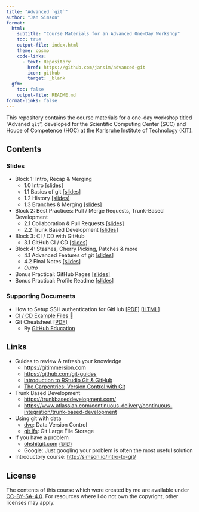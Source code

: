 ```yaml
---
title: "Advanced `git`"
author: "Jan Simson"
format:
  html:
    subtitle: "Course Materials for an Advanced One-Day Workshop"
    toc: true
    output-file: index.html
    theme: cosmo
    code-links:
      - text: Repository
        href: https://github.com/jansim/advanced-git
        icon: github
        target: _blank
  gfm:
    toc: false
    output-file: README.md
format-links: false
---
```


This repository contains the course materials for a one-day workshop titled "Advaned `git`", developed for the Scientific Computing Center (SCC) and Houce of Competence (HOC) at the Karlsruhe Institute of Technology (KIT).

<!--
  To update the README, render this file directly via
  quarto render README.qmd --to=gfm
-->

## Contents

### Slides

- Block 1: Intro, Recap & Merging
  - 1.0 Intro [[slides]](https://simson.io/advanced-git/1.0-intro.html)
  - 1.1 Basics of git [[slides]](https://simson.io/advanced-git/1.1-git-basics.html)
  - 1.2 History [[slides]](1.2-history.html)
  - 1.3 Branches & Merging [[slides]](1.3-branches_merging.html)

- Block 2: Best Practices: Pull / Merge Requests, Trunk-Based Development
  - 2.1 Collaboration & Pull Requests [[slides]](https://simson.io/advanced-git/2.1-collaboration-pull-requests.html)
  - 2.2 Trunk Based Development [[slides]](https://simson.io/advanced-git/2.2-trunk-based-development.html)

- Block 3: CI / CD with GitHub
  - 3.1 GitHub CI / CD [[slides]](https://simson.io/advanced-git/3.1-github-CI-CD.html)

- Block 4: Stashes, Cherry Picking, Patches & more
  - 4.1 Advanced Features of git [[slides]](https://simson.io/advanced-git/4.1-advanced-features.html)
  - 4.2 Final Notes [[slides]](https://simson.io/advanced-git/4.2-final_notes.html)
  - *Outro*

- Bonus Practical: GitHub Pages [[slides]](https://simson.io/advanced-git/6.1-bonus-pages.html)
- Bonus Practical: Profile Readme [[slides]](https://simson.io/advanced-git/6.2-bonus-profile-readme.html)

<!-- *: Since they have to be manually generated, the PDF version of slides may be slightly outdated. Please refer to [this guide](https://revealjs.com/pdf-export/), on how to export your own PDF version from the online slides. -->

### Supporting Documents

- How to Setup SSH authentication for GitHub [[PDF]](https://simson.io/intro-to-git/resources/ssh/how-to-setup-github-ssh.pdf) [[HTML]](https://malikaihle.github.io/Introduction-RStudio-Git-GitHub/SSH.html)
- [CI / CD Example Files 🤖](https://github.com/jansim/advanced-git/tree/main/resources/CI-CD-examples)
- Git Cheatsheet [[PDF]](https://simson.io/intro-to-git/resources/git-cheat-sheet-education.pdf)
  - By [GitHub Education](https://education.github.com/)

## Links

- Guides to review & refresh your knowledge
  - <https://gitimmersion.com>
  - <https://github.com/git-guides>
  - [Introduction to RStudio Git & GitHub](https://lmu-osc.github.io/Introduction-RStudio-Git-GitHub/)
  - [The Carpentries: Version Control with Git](https://swcarpentry.github.io/git-novice/)
- Trunk Based Development
  - <https://trunkbaseddevelopment.com/>
  - <https://www.atlassian.com/continuous-delivery/continuous-integration/trunk-based-development>
- Using git with data
  - [dvc](https://dvc.org/): Data Version Control
  - [git lfs](https://git-lfs.github.com/): Git Large File Storage
- If you have a problem
  - [ohshitgit.com](https://ohshitgit.com/) [(🇩🇪)](https://ohshitgit.com/de)
  - Google: Just googling your problem is often the most useful solution
- Introductory course: <http://simson.io/intro-to-git/>

## License

The contents of this course which were created by me are available under [CC-BY-SA-4.0](https://creativecommons.org/licenses/by-sa/4.0/). For resources where I do not own the copyright, other licenses may apply.
